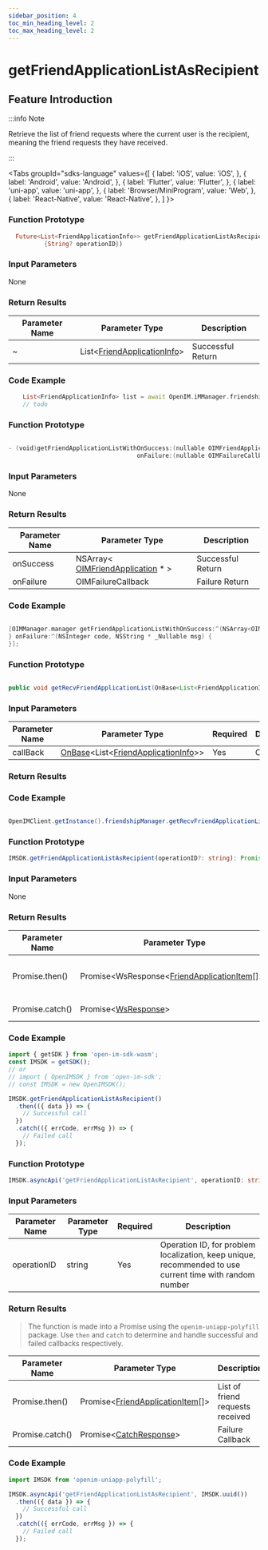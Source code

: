 ```yaml
---
sidebar_position: 4
toc_min_heading_level: 2
toc_max_heading_level: 2
---
```


# getFriendApplicationListAsRecipient

## Feature Introduction

:::info Note

Retrieve the list of friend requests where the current user is the recipient, meaning the friend requests they have received.

:::

<Tabs
groupId="sdks-language"
values={[
{ label: 'iOS', value: 'iOS', },
{ label: 'Android', value: 'Android', },
{ label: 'Flutter', value: 'Flutter', },
{ label: 'uni-app', value: 'uni-app', },
{ label: 'Browser/MiniProgram', value: 'Web', },
{ label: 'React-Native', value: 'React-Native', },
]
}>

<TabItem value="Flutter">

### Function Prototype

```dart showLineNumbers
  Future<List<FriendApplicationInfo>> getFriendApplicationListAsRecipient(
          {String? operationID})
```

### Input Parameters

None

### Return Results

| Parameter Name | Parameter Type                                                          | Description      |
| -------------- | ----------------------------------------------------------------------- | ---------------- |
| ~              | List<[FriendApplicationInfo](/class/friend/friendApplication.mdx)> | Successful Return |

### Code Example

```dart showLineNumbers
    List<FriendApplicationInfo> list = await OpenIM.iMManager.friendshipManager.getFriendApplicationListAsRecipient();
    // todo
```

</TabItem>

<TabItem value="iOS">

### Function Prototype

```swift showLineNumbers

- (void)getFriendApplicationListWithOnSuccess:(nullable OIMFriendApplicationsCallback)onSuccess
                                    onFailure:(nullable OIMFailureCallback)onFailure;

```

### Input Parameters

None

### Return Results

| Parameter Name | Parameter Type                                                                   | Description      |
| -------------- | -------------------------------------------------------------------------------- | ---------------- |
| onSuccess      | NSArray< [OIMFriendApplication](/class/friend/friendApplication.mdx) \* > | Successful Return |
| onFailure      | OIMFailureCallback                                                           | Failure Return   |

### Code Example

```swift showLineNumbers

[OIMManager.manager getFriendApplicationListWithOnSuccess:^(NSArray<OIMFriendApplication *> * _Nullable friendApplications) {
} onFailure:^(NSInteger code, NSString * _Nullable msg) {
}];

```

</TabItem>

<TabItem value="Android">

### Function Prototype

```java showLineNumbers

public void getRecvFriendApplicationList(OnBase<List<FriendApplicationInfo>> callBack)

```

### Input Parameters

| Parameter Name | Parameter Type                                                                                            | Required | Description |
| -------------- | --------------------------------------------------------------------------------------------------------- | -------- | ----------- |
| callBack       | [OnBase](/callback/onBase.mdx)<List<[FriendApplicationInfo](/class/friend/friendApplication.mdx)>> | Yes      | Callback    |

### Return Results

### Code Example

```java showLineNumbers

OpenIMClient.getInstance().friendshipManager.getRecvFriendApplicationList(new OnBase<List<FriendApplicationInfo>>(){...})

```

</TabItem>

<TabItem value="Web">

### Function Prototype

```ts showLineNumbers
IMSDK.getFriendApplicationListAsRecipient(operationID?: string): Promise<WsResponse<FriendApplication[]>>
```

### Input Parameters

None

### Return Results

| Parameter Name  | Parameter Type                                                                      | Description           |
| --------------- | ----------------------------------------------------------------------------------- | ---------------------- |
| Promise.then()  | Promise<WsResponse<[FriendApplicationItem](/class/friend/friendApplication.mdx)[]>\> | List of friend requests received |
| Promise.catch() | Promise<[WsResponse](/class/response.mdx)\>                                          | Failure Callback      |

### Code Example

```js showLineNumbers
import { getSDK } from 'open-im-sdk-wasm';
const IMSDK = getSDK();
// or
// import { OpenIMSDK } from 'open-im-sdk';
// const IMSDK = new OpenIMSDK();

IMSDK.getFriendApplicationListAsRecipient()
  .then(({ data }) => {
    // Successful call
  })
  .catch(({ errCode, errMsg }) => {
    // Failed call
  });
```

</TabItem>

<TabItem value="uni-app">

### Function Prototype

```ts showLineNumbers
IMSDK.asyncApi('getFriendApplicationListAsRecipient', operationID: string): Promise<FriendApplication[]>
```

### Input Parameters

| Parameter Name | Parameter Type | Required | Description                                                |
| -------------- | -------------- | -------- | ---------------------------------------------------------- |
| operationID    | string         | Yes      | Operation ID, for problem localization, keep unique, recommended to use current time with random number |

### Return Results

> The function is made into a Promise using the `openim-uniapp-polyfill` package. Use `then` and `catch` to determine and handle successful and failed callbacks respectively.

| Parameter Name  | Parameter Type                                                                    | Description           |
| --------------- | --------------------------------------------------------------------------------- | ---------------------- |
| Promise.then()  | Promise<[FriendApplicationItem](/class/friend/friendApplication.mdx)[]\> | List of friend requests received |
| Promise.catch() | Promise<[CatchResponse](/class/response.mdx)\>                             | Failure Callback      |

### Code Example

```js showLineNumbers
import IMSDK from 'openim-uniapp-polyfill';

IMSDK.asyncApi('getFriendApplicationListAsRecipient', IMSDK.uuid())
  .then(({ data }) => {
    // Successful call
  })
  .catch(({ errCode, errMsg }) => {
    // Failed call
  });
```

</TabItem>

</Tabs>